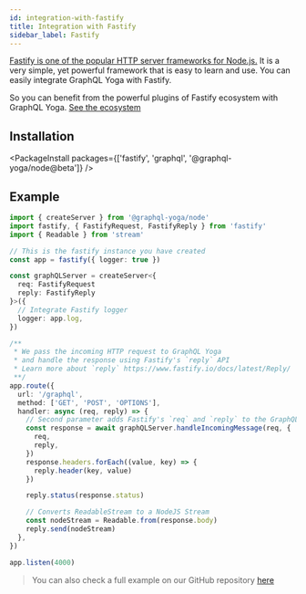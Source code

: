 ```yaml
---
id: integration-with-fastify
title: Integration with Fastify
sidebar_label: Fastify
---
```


[Fastify is one of the popular HTTP server frameworks for Node.js.](https://www.fastify.io/) It is a very simple, yet powerful framework that is easy to learn and use.
You can easily integrate GraphQL Yoga with Fastify.

So you can benefit from the powerful plugins of Fastify ecosystem with GraphQL Yoga.
[See the ecosystem](https://www.fastify.io/docs/latest/Guides/Ecosystem/)

## Installation

<PackageInstall packages={['fastify', 'graphql', '@graphql-yoga/node@beta']} />

## Example

```ts
import { createServer } from '@graphql-yoga/node'
import fastify, { FastifyRequest, FastifyReply } from 'fastify'
import { Readable } from 'stream'

// This is the fastify instance you have created
const app = fastify({ logger: true })

const graphQLServer = createServer<{
  req: FastifyRequest
  reply: FastifyReply
}>({
  // Integrate Fastify logger
  logger: app.log,
})

/**
 * We pass the incoming HTTP request to GraphQL Yoga
 * and handle the response using Fastify's `reply` API
 * Learn more about `reply` https://www.fastify.io/docs/latest/Reply/
 **/
app.route({
  url: '/graphql',
  method: ['GET', 'POST', 'OPTIONS'],
  handler: async (req, reply) => {
    // Second parameter adds Fastify's `req` and `reply` to the GraphQL Context
    const response = await graphQLServer.handleIncomingMessage(req, {
      req,
      reply,
    })
    response.headers.forEach((value, key) => {
      reply.header(key, value)
    })

    reply.status(response.status)

    // Converts ReadableStream to a NodeJS Stream
    const nodeStream = Readable.from(response.body)
    reply.send(nodeStream)
  },
})

app.listen(4000)
```

> You can also check a full example on our GitHub repository [here](https://github.com/dotansimha/graphql-yoga/tree/master/examples/fastify)
